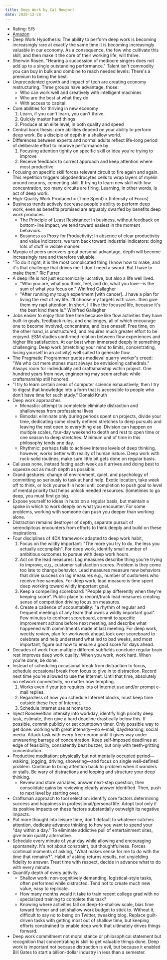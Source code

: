 ```yaml
---
title: Deep Work by Cal Newport
date: 2020-12-28
---
```


- Rating: 5/5
- [Amazon](https://amzn.to/387EO5H)
- Deep Work Hypothesis: The ability to perform deep work is becoming increasingly rare at exactly the same time it is becoming increasingly valuable in our economy. As a consequence, the few who cultivate this skill, and then make it the core of their working life, will thrive.
- Sherwin Rosen, "Hearing a succession of mediocre singers does not add up to a single outstanding performance." Talent isn't commodity you can buy in bulk and combine to reach needed levels: There's a premium to being the best.
- Unprecedented growth and impact of tech are creating economy restructuring. Three groups have advantage, those:
  - Who can work well and creatively with intelligent machines
  - Who are the best at what they do
  - With access to capital.
- Core abilities for thriving in new economy
  1. Learn, if you can't learn, you can't thrive.
  1. Quickly master hard things
  1. Produce at an elite level, in both quality and speed
- Central book thesis: core abilities depend on your ability to perform deep work. Be a disciple of depth in a shallow world.
- Differences between experts and normal adults reflect life-long period of deliberate effort to improve performance by
  1. Focusing attention tightly on specific skill or idea you're trying to improve
  1. Receive feedback to correct approach and keep attention where most productive
- Focusing on specific skill forces relevant circuit to fire again and again. This repetition triggers oligodendrocytes cells to wrap layers of myelin around neurons, cementing skill. If trying to learn new skill with low concentration, too many circuits are firing. Learning, in other words, is act of deep work.
- High-Quality Work Produced = (Time Spent) x (Intensity of Focus)
- Business trends actively decrease people's ability to perform deep work, even as benefits promised are arguably dwarfed by benefits deep work produces.
  - The Principle of Least Resistance: In business, without feedback on bottom-line impact, we tend toward easiest in the moment behaviors.
  - Busyness as Proxy for Productivity: In absence of clear productivity and value indicators, we turn back toward industrial indicators: doing lots of stuff in visible manner.
- Myopia of peers uncovers great personal advantage, depth will become increasingly rare and therefore valuable.
- "To do it right, it is the most complicated thing I know how to make, and it's that challenge that drives me. I don't need a sword. But I have to make them." Ric Furrer
- A deep life is not just economically lucrative, but also a life well lived.
  - "Who you are, what you think, feel, and do, what you love—is the sum of what you focus on." Winifred Gallagher
  - "After running my tough experiment [with cancer]…I have a plan for living the rest of my life. I'll choose my targets with care…then give them my rapt attention. In short, I'll live the focused life, because it's the best kind there is." Winifred Gallagher
- Jobs easier to enjoy than free time because like flow activities they have built-in goals, feedback rules, and challenges, all of which encourage one to become involved, concentrate, and lose oneself. Free time, on the other hand, is unstructured, and requires much greater effort to be enjoyed. ESM studies confirmed relation between flow experiences and higher life satisfaction. At our best when immersed deeply in something challenging. Deep work (stretching your mind to limits, concentrating, losing yourself in an activity) well suited to generate flow.
- The Pragmatic Programmer quotes medieval quarry worker's creed: "We who cut mere stones must always be envisioning cathedrals." Always room for individuality and craftsmanship within project. One hundred years from now, engineering may seem archaic while craftsmanship still honored.
- "I try to learn certain areas of computer science exhaustively; then I try to digest that knowledge into a form that is accessible to people who don't have time for such study." Donald Knuth
- Deep work approaches
  - Monastic: attempt to completely eliminate distraction and shallowness from professional lives
  - Bimodal: eliminate only during periods spent on projects, divide your time, dedicating some clearly defined stretches to deep pursuits and leaving the rest open to everything else. Division can happen on multiple scales, four-day weekend to depth and rest to open time or one season to deep stretches. Minimum unit of time in this philosophy tends one day.
  - Rhythmic: perhaps fails to achieve intense levels of deep thinking, however, works better with reality of human nature. Deep work with rock-solid routines, make sure little bit gets done on regular basis.
- Cal uses none, instead facing each week as it arrives and doing best to squeeze out as much depth as possible.
- Grand gestures: change of environment, quiet, and psychology of committing so seriously to task at hand help. Exotic location, take week off to think, or lock yourself in hotel until completion to push goal to level of mental priority that helps unlock needed resources. Sometimes to go deep, you must first go big.
- Expose yourself to ideas in hubs on a regular basis, but maintain a spoke in which to work deeply on what you encounter. For some problems, working with someone can push you deeper than working alone.
- Distraction remains destroyer of depth, separate pursuit of serendipitous encounters from efforts to think deeply and build on these inspirations.
- Four disciplines of 4DX framework adapted to deep work habit,
  1. Focus on the wildly important: "The more you try to do, the less you actually accomplish". For deep work, identify small number of ambitious outcomes to pursue with deep work hours.
  1. Act on the lead measures: Lag measures describe thing you're trying to improve, e.g., customer satisfaction scores. Problem is they come too late to change behavior. Lead measures measure new behaviors that drive success on lag measures e.g., number of customers who receive free samples. For deep work, lead measure is time spent deep working toward wildly important goal.
  1. Keep a compelling scoreboard: "People play differently when they're keeping score". Public place to record/track lead measures creating sense of competition driving focus on measures.
  1. Create a cadence of accountability: "a rhythm of regular and frequent meetings of any team that owns a wildly important goal". Few minutes to confront scoreboard, commit to specific improvement actions before next meeting, and describe what happened with commitments made at last meeting. For deep work, weekly review, plan for workweek ahead, look over scoreboard to celebrate and help understand what led to bad weeks, and most important, figure out how to ensure a good score for days ahead.
- Decades of work from multiple different subfields conclude regular brain rest improves deep work quality. When you work, work hard. When you're done, be done.
- Instead of scheduling occasional break from distraction to focus, schedule occasional break from focus to give in to distraction. Record next time you're allowed to use the Internet. Until that time, absolutely no network connectivity, no matter how tempting.
  1. Works even if your job requires lots of Internet use and/or prompt e-mail replies.
  1. Regardless of how you schedule Internet blocks, must keep time outside these free of Internet.
  1. Schedule Internet use at home too
- Inject Rooseveltian intensity into workday, identify high priority deep task, estimate, then give a hard deadline drastically below this. If possible, commit publicly or set countdown timer. Only possible way to get done: working with great intensity—no e-mail, daydreaming, social media. Attack task with every free neuron until it gives way under unwavering barrage of concentration. Keep self-imposed deadlines at edge of feasibility, consistently beat buzzer, but only with teeth-gritting concentration.
- Productive meditation: physically but not mentally occupied period—walking, jogging, driving, showering—and focus on single well-defined problem. Continue to bring attention back to problem when it wanders or stalls. Be wary of distractions and looping and structure your deep thinking.
  - Review and store variables, answer next-step question, then consolidate gains by reviewing clearly answer identified. Then, push to next level by starting over.
- Craftsman approach to tool selection: identify core factors determining success and happiness in professional/personal life. Adopt tool only if its positive impacts on these factors substantially outweigh its negative impacts.
- Put more thought into leisure time, don't default to whatever catches attention, dedicate advance thinking to how you want to spend your "day within a day." To eliminate addictive pull of entertainment sites, give brain quality alternative.
- Schedule every minute of your day while allowing and encouraging spontaneity. It's not about constraint, but thoughtfulness. Forces continual moments of asking, "What makes sense for me to do with the time that remains?". Habit of asking returns results, not unyielding fidelity to answer. Treat time with respect, decide in advance what to do with every minute.
- Quantify depth of every activity.
  - Shallow work: non-cognitively demanding, logistical-style tasks, often performed while distracted. Tend not to create much new value, easy to replicate.
  - How many months would it take to train recent college grad with no specialized training to complete this task?
  - Knowing where activities fall on deep-to-shallow scale, bias time toward former and set shallow work budget to stick to. Without it, difficult to say no to being on Twitter, tweaking blog. Replace guilt-driven tasks with getting most out of shallow time, but keeping efforts constrained to enable deep work that ultimately drives things forward.
- Deep work commitment not moral stance or philosophical statement but recognition that concentrating is skill to get valuable things done. Deep work is important not because distraction is evil, but because it enabled Bill Gates to start a billion-dollar industry in less than a semester.
